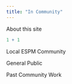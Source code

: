 ```yaml
---
title: "In Community"
---
```


About this site

```r
1 + 1
```

Local ESPM Community

General Public

Past Community Work
